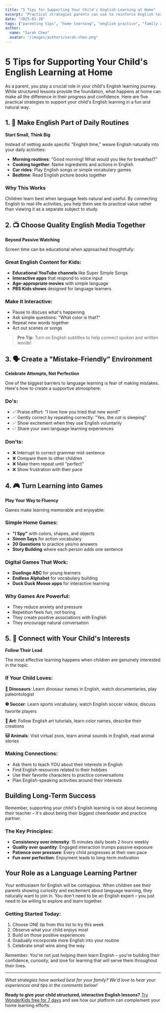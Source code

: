 ```yaml
---
title: "5 Tips for Supporting Your Child's English Learning at Home"
excerpt: "Practical strategies parents can use to reinforce English learning outside the classroom and make it a fun family activity."
date: "2025-01-20"
tags: ["parenting tips", "home learning", "english practice", "family activities"]
author:
  name: "Sarah Chen"
  avatar: "/images/authors/sarah-chen.png"
---
```


# 5 Tips for Supporting Your Child's English Learning at Home

As a parent, you play a crucial role in your child's English learning journey. While structured lessons provide the foundation, what happens at home can make all the difference in their progress and confidence. Here are five practical strategies to support your child's English learning in a fun and natural way.

## 1. 🎵 Make English Part of Daily Routines

**Start Small, Think Big**

Instead of setting aside specific "English time," weave English naturally into your daily activities:

- **Morning routines**: "Good morning! What would you like for breakfast?"
- **Cooking together**: Name ingredients and actions in English
- **Car rides**: Play English songs or simple vocabulary games
- **Bedtime**: Read English picture books together

### Why This Works

Children learn best when language feels natural and useful. By connecting English to real-life activities, you help them see its practical value rather than viewing it as a separate subject to study.

## 2. 📺 Choose Quality English Media Together

**Beyond Passive Watching**

Screen time can be educational when approached thoughtfully:

### Great English Content for Kids:
- **Educational YouTube channels** like Super Simple Songs
- **Interactive apps** that respond to voice input
- **Age-appropriate movies** with simple language
- **PBS Kids shows** designed for language learners

### Make It Interactive:
- Pause to discuss what's happening
- Ask simple questions: "What color is that?"
- Repeat new words together
- Act out scenes or songs

> **Pro Tip**: Turn on English subtitles to help connect spoken and written words!

## 3. 🗣️ Create a "Mistake-Friendly" Environment

**Celebrate Attempts, Not Perfection**

One of the biggest barriers to language learning is fear of making mistakes. Here's how to create a supportive atmosphere:

### Do's:
- ✅ Praise effort: "I love how you tried that new word!"
- ✅ Gently correct by repeating correctly: "Yes, the *cat* is sleeping"
- ✅ Show excitement when they use English voluntarily
- ✅ Share your own language learning experiences

### Don'ts:
- ❌ Interrupt to correct grammar mid-sentence
- ❌ Compare them to other children
- ❌ Make them repeat until "perfect"
- ❌ Show frustration with their pace

## 4. 🎮 Turn Learning into Games

**Play Your Way to Fluency**

Games make learning memorable and enjoyable:

### Simple Home Games:
- **"I Spy"** with colors, shapes, and objects
- **Simon Says** for action vocabulary
- **20 Questions** to practice yes/no answers
- **Story Building** where each person adds one sentence

### Digital Games That Work:
- **Duolingo ABC** for young learners
- **Endless Alphabet** for vocabulary building
- **Duck Duck Moose apps** for interactive learning

### Why Games Are Powerful:
- They reduce anxiety and pressure
- Repetition feels fun, not boring
- They create positive associations with English
- They encourage natural conversation

## 5. 🌟 Connect with Your Child's Interests

**Follow Their Lead**

The most effective learning happens when children are genuinely interested in the topic.

### If Your Child Loves:

**🦖 Dinosaurs**: Learn dinosaur names in English, watch documentaries, play paleontologist

**⚽ Soccer**: Learn sports vocabulary, watch English soccer videos, discuss favorite players

**🎨 Art**: Follow English art tutorials, learn color names, describe their creations

**🐱 Animals**: Visit virtual zoos, learn animal sounds in English, read animal stories

### Making Connections:
- Ask them to teach YOU about their interests in English
- Find English resources related to their hobbies
- Use their favorite characters to practice conversations
- Plan English-speaking activities around their interests

## Building Long-Term Success

Remember, supporting your child's English learning is not about becoming their teacher – it's about being their biggest cheerleader and practice partner. 

### The Key Principles:
- **Consistency over intensity**: 15 minutes daily beats 2 hours weekly
- **Quality over quantity**: Engaged interaction trumps passive exposure
- **Patience over pressure**: Every child progresses at their own pace
- **Fun over perfection**: Enjoyment leads to long-term motivation

## Your Role as a Language Learning Partner

Your enthusiasm for English will be contagious. When children see their parents showing curiosity and excitement about language learning, they naturally want to join in. You don't need to be an English expert – you just need to be willing to explore and learn together.

### Getting Started Today:
1. Choose ONE tip from this list to try this week
2. Observe what your child enjoys most
3. Build on those positive experiences
4. Gradually incorporate more English into your routine
5. Celebrate small wins along the way

Remember: You're not just helping them learn English – you're building their confidence, curiosity, and love for learning that will serve them throughout their lives.

---

*What strategies have worked best for your family? We'd love to hear your experiences and tips in the comments below!*

**Ready to give your child structured, interactive English lessons?** [Try WonderKids free for 7 days](/auth/sign-up) and see how our platform can complement your home learning efforts.
